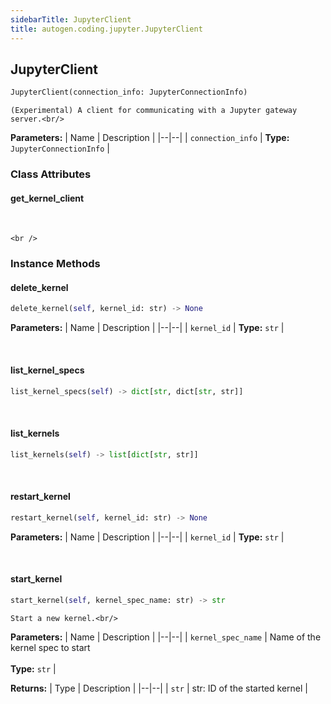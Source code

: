 ```yaml
---
sidebarTitle: JupyterClient
title: autogen.coding.jupyter.JupyterClient
---
```

<h2 id="autogen.coding.jupyter.JupyterClient" class="doc doc-heading">
    <code class="doc-symbol doc-symbol-heading doc-symbol-class"></code>
    <span class="doc doc-object-name doc-class-name">JupyterClient</span>
</h2>

```python
JupyterClient(connection_info: JupyterConnectionInfo)
```

    (Experimental) A client for communicating with a Jupyter gateway server.<br/>

<b>Parameters:</b>
| Name | Description |
|--|--|
| `connection_info` | **Type:** `JupyterConnectionInfo` |

### Class Attributes

<code class="doc-symbol doc-symbol-heading doc-symbol-attribute"></code>
#### get_kernel_client
<br />

    <br />

### Instance Methods

<code class="doc-symbol doc-symbol-heading doc-symbol-method"></code>
#### delete_kernel

```python
delete_kernel(self, kernel_id: str) -> None
```

    

<b>Parameters:</b>
| Name | Description |
|--|--|
| `kernel_id` | **Type:** `str` |

<br />

<code class="doc-symbol doc-symbol-heading doc-symbol-method"></code>
#### list_kernel_specs

```python
list_kernel_specs(self) -> dict[str, dict[str, str]]
```

    

<br />

<code class="doc-symbol doc-symbol-heading doc-symbol-method"></code>
#### list_kernels

```python
list_kernels(self) -> list[dict[str, str]]
```

    

<br />

<code class="doc-symbol doc-symbol-heading doc-symbol-method"></code>
#### restart_kernel

```python
restart_kernel(self, kernel_id: str) -> None
```

    

<b>Parameters:</b>
| Name | Description |
|--|--|
| `kernel_id` | **Type:** `str` |

<br />

<code class="doc-symbol doc-symbol-heading doc-symbol-method"></code>
#### start_kernel

```python
start_kernel(self, kernel_spec_name: str) -> str
```

    Start a new kernel.<br/>

<b>Parameters:</b>
| Name | Description |
|--|--|
| `kernel_spec_name` | Name of the kernel spec to start<br/><br/>**Type:** `str` |

<b>Returns:</b>
| Type | Description |
|--|--|
| `str` | str: ID of the started kernel |

<br />